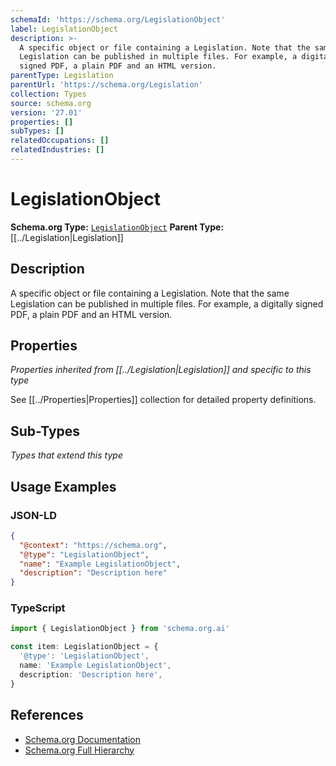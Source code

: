 ```yaml
---
schemaId: 'https://schema.org/LegislationObject'
label: LegislationObject
description: >-
  A specific object or file containing a Legislation. Note that the same
  Legislation can be published in multiple files. For example, a digitally
  signed PDF, a plain PDF and an HTML version.
parentType: Legislation
parentUrl: 'https://schema.org/Legislation'
collection: Types
source: schema.org
version: '27.01'
properties: []
subTypes: []
relatedOccupations: []
relatedIndustries: []
---
```

# LegislationObject

**Schema.org Type:** [`LegislationObject`](https://schema.org/LegislationObject)
**Parent Type:** [[../Legislation|Legislation]]

## Description

A specific object or file containing a Legislation. Note that the same Legislation can be published in multiple files. For example, a digitally signed PDF, a plain PDF and an HTML version.

## Properties

*Properties inherited from [[../Legislation|Legislation]] and specific to this type*

See [[../Properties|Properties]] collection for detailed property definitions.

## Sub-Types

*Types that extend this type*

## Usage Examples

### JSON-LD

```json
{
  "@context": "https://schema.org",
  "@type": "LegislationObject",
  "name": "Example LegislationObject",
  "description": "Description here"
}
```

### TypeScript

```typescript
import { LegislationObject } from 'schema.org.ai'

const item: LegislationObject = {
  '@type': 'LegislationObject',
  name: 'Example LegislationObject',
  description: 'Description here',
}
```

## References

- [Schema.org Documentation](https://schema.org/LegislationObject)
- [Schema.org Full Hierarchy](https://schema.org/docs/full.html)

